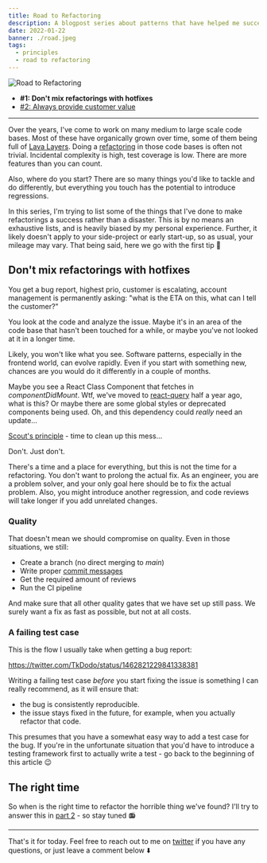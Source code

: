 ```yaml
---
title: Road to Refactoring
description: A blogpost series about patterns that have helped me succeed with refactorings
date: 2022-01-22
banner: ./road.jpeg
tags:
  - principles
  - road to refactoring
---
```



<img alt="Road to Refactoring" src="./road.jpeg" />

<Attribution name="Jesse Bowser" url="https://unsplash.com/@jessebowser" />

- <b>#1: Don't mix refactorings with hotfixes</b>
- [#2: Always provide customer value](always-provide-customer-value)

---

Over the years, I've come to work on many medium to large scale code bases. Most of these have organically grown over time, some of them being full of [Lava Layers](https://mikehadlow.blogspot.com/2014/12/the-lava-layer-anti-pattern.html). Doing a [refactoring](https://en.wikipedia.org/wiki/Code_refactoring) in those code bases is often not trivial. Incidental complexity is high, test coverage is low. There are more features than you can count.

Also, where do you start? There are so many things you'd like to tackle and do differently, but everything you touch has the potential to introduce regressions.

In this series, I'm trying to list some of the things that I've done to make refactorings a success rather than a disaster. This is by no means an exhaustive lists, and is heavily biased by my personal experience. Further, it likely doesn't apply to your side-project or early start-up, so as usual, your mileage may vary. That being said, here we go with the first tip 🚀

## Don't mix refactorings with hotfixes

You get a bug report, highest prio, customer is escalating, account management is permanently asking: "what is the ETA on this, what can I tell the customer?"

You look at the code and analyze the issue. Maybe it's in an area of the code base that hasn't been touched for a while, or maybe you've not looked at it in a longer time.

Likely, you won't like what you see. Software patterns, especially in the frontend world, can evolve rapidly. Even if you start with something new, chances are you would do it differently in a couple of months.

Maybe you see a React Class Component that fetches in _componentDidMount_. Wtf, we've moved to [react-query](https://react-query.tanstack.com/) half a year ago, what is this? Or maybe there are some global styles or deprecated components being used. Oh, and this dependency could _really_ need an update...

[Scout's principle](https://www.oreilly.com/library/view/97-things-every/9780596809515/ch08.html) - time to clean up this mess...

<Highlight>Don't. Just don't.</Highlight>

There's a time and a place for everything, but this is not the time for a refactoring. You don't want to prolong the actual fix. As an engineer, you are a problem solver, and your only goal here should be to fix the actual problem. Also, you might introduce another regression, and code reviews will take longer if you add unrelated changes.

### Quality

That doesn't mean we should compromise on quality. Even in those situations, we still:

- Create a branch (no direct merging to _main_)
- Write proper [commit messages](./avoiding-legacy-systems#commit-messages)
- Get the required amount of reviews
- Run the CI pipeline

And make sure that all other quality gates that we have set up still pass. We surely want a fix as fast as possible, but not at all costs.

### A failing test case

This is the flow I usually take when getting a bug report:

https://twitter.com/TkDodo/status/1462821229841338381

Writing a failing test case _before_ you start fixing the issue is something I can really recommend, as it will ensure that:

- the bug is consistently reproducible.
- the issue stays fixed in the future, for example, when you actually refactor that code.

This presumes that you have a somewhat easy way to add a test case for the bug. If you're in the unfortunate situation that you'd have to introduce a testing framework first to actually write a test - go back to the beginning of this article 😉

## The right time

So when is the right time to refactor the horrible thing we've found? I'll try to answer this in [part 2]((always-provide-customer-value)) - so stay tuned 📻

---

That's it for today. Feel free to reach out to me on [twitter](https://twitter.com/tkdodo)
if you have any questions, or just leave a comment below ⬇️

<Comments />
